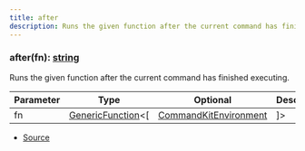 ```yaml
---
title: after
description: Runs the given function after the current command has finished executing.
---
```



### after(fn): [string](https://developer.mozilla.org/en-US/docs/Web/JavaScript/Reference/Global_Objects/String)

Runs the given function after the current command has finished executing.



| Parameter | Type | Optional | Description |
| ----------- | ----------- | ----------- | ----------- |
| fn | [GenericFunction](/docs/api-reference/types/GenericFunction)\<\[ | [CommandKitEnvironment](/docs/api-reference/classes/CommandKitEnvironment) | ]> | ❌ | The function to run after the current command. |


- [Source](https://github.com/underctrl-io/commandkit/blob/98b939d6fdf8beaae597b4dc0351a139da52ee8d/packages/commandkit/src/context/environment.ts#L194)